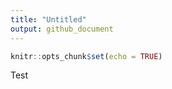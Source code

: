```yaml
---
title: "Untitled"
output: github_document
---
```


```r
knitr::opts_chunk$set(echo = TRUE)
```

Test